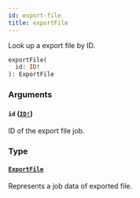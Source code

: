 ```yaml
---
id: export-file
title: exportFile
---
```


Look up a export file by ID.

```graphql
exportFile(
  id: ID!
): ExportFile

```

### Arguments

#### `id` ([`ID!`](/developer/api-reference/scalars/id.mdx))

ID of the export file job.

### Type

#### [`ExportFile`](/developer/api-reference/objects/export-file.mdx)

Represents a job data of exported file.
